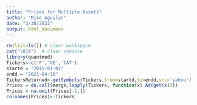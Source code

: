---
title: "Prices for Multiple Assets"
author: "Mike Aguilar"
date: "3/30/2022"
output: html_document
---


<!-- ### Prices for Multiple Assets (v1) -->
```{r}
rm(list=ls()) # clear workspace
cat("\014")  # clear console
library(quantmod)
Tickers<-c('F','GE','CAT')
startd = "2015-01-01"
endd = "2021-04-30"
TickersReturned<-getSymbols(Tickers,from=startd,to=endd,src='yahoo')
Prices = do.call(merge,lapply(Tickers, function(x) Ad(get(x))))
Prices = na.omit(Prices[-1,])
colnames(Prices)<-Tickers
```
